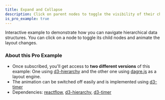 ```yaml
---
title: Expand and Collapse
description: Click on parent nodes to toggle the visibility of their children
is_pro_example: true
---
```



Interactive example to demonstrate how you can navigate hierarchical data structures. You can click on a node to toggle its child nodes and animate the layout changes.

<ProExampleViewer slug="expand-collapse" />

### About this Pro Example

- Once subscribed, you'll get access to **two different versions** of this example: One using [d3-hierarchy](https://github.com/d3/d3-hierarchy) and the
  other one using [dagre.js](https://github.com/dagrejs/dagre) as a layout
  engine.
- The animation can be switched off easily and is implemented using [d3-timer](https://www.npmjs.com/package/d3-timer)
- Dependencies: [reactflow](https://www.npmjs.com/package/reactflow), [d3-hierarchy](https://www.npmjs.com/package/d3-hierarchy), [d3-timer](https://www.npmjs.com/package/d3-timer)
